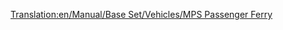 [[Translation:en/Manual/Base Set/Vehicles/MPS Passenger Ferry]]
{{hu/Navbox Hajók}}
{{hu/Hajók|Image=[[File:en/Ferry.png|MPS Passenger Ferry]]
|Name=MPS komp
|Cost=£18,279 ($36,558)
|Speed=32 km/h (20 mph)
|Annual=£1,476 ($2,952)
|Designed=1926 	
|Lifespan=30
|Capacity=100 [[hu/Manual/Base Set/Economy/Utasok|utas]]
|Description=Az MPS kompot arra tervezték, hogy utasokat nagy távolságon szállítson kikötőtől kikötőig.
|Real-life=Kitalált hajó, a valóságban nem létezik. Az MPS egyszerű mozaikszó a Microprose, a Transport Tycoon eredeti kiadójának nevéből.
}}